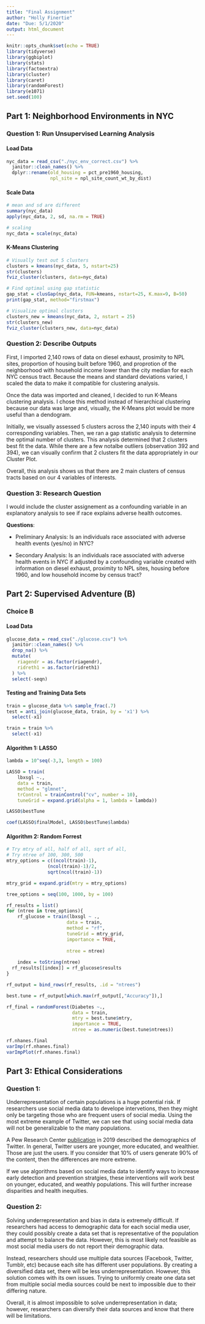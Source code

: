 ```yaml
---
title: "Final Assignment"
author: "Holly Finertie"
date: "Due: 5/1/2020"
output: html_document
---
```


```r
knitr::opts_chunk$set(echo = TRUE)
library(tidyverse)
library(ggbiplot)
library(stats)
library(factoextra)
library(cluster)
library(caret)
library(randomForest)
library(e1071)
set.seed(100)
```


## Part 1: Neighborhood Environments in NYC

### Question 1: Run Unsupervised Learning Analysis

#### Load Data
```r
nyc_data = read_csv("./nyc_env_correct.csv") %>% 
  janitor::clean_names() %>% 
  dplyr::rename(old_housing = pct_pre1960_housing, 
                npl_site = npl_site_count_wt_by_dist)

```

#### Scale Data

```r
# mean and sd are different
summary(nyc_data)
apply(nyc_data, 2, sd, na.rm = TRUE)

# scaling
nyc_data = scale(nyc_data)
```

#### K-Means Clustering

```r
# Visually test out 5 clusters
clusters = kmeans(nyc_data, 5, nstart=25)
str(clusters)
fviz_cluster(clusters, data=nyc_data)

# Find optimal using gap statistic
gap_stat = clusGap(nyc_data, FUN=kmeans, nstart=25, K.max=9, B=50)
print(gap_stat, method="firstmax")

# Visualize optimal clusters
clusters_new = kmeans(nyc_data, 2, nstart = 25)
str(clusters_new)
fviz_cluster(clusters_new, data=nyc_data)
```


### Question 2: Describe Outputs

First, I imported 2,140 rows of data on diesel exhaust, prosimity to NPL sites, proportion of housing built before 1960, and proprotion of the neighborhood with household income lower than the city median for each NYC census tract. Because the means and standard deviations varied, I scaled the data to make it compatible for clustering analysis. 

Once the data was imported and cleaned, I decided to run K-Means clustering analysis. I chose this method instead of hierarchical clustering because our data was large and, visually, the K-Means plot would be more useful than a dendogram. 

Initially, we visually assessed 5 clusters across the 2,140 inputs with their 4 corresponding variables. Then, we ran a gap statistic analysis to determine the optimal number of clusters. This analysis determined that 2 clusters best fit the data. While there are a few notalbe outliers (observation 392 and 394), we can visually confirm that 2 clusters fit the data appropriately in our Cluster Plot. 

Overall, this analysis shows us that there are 2 main clusters of census tracts based on our 4 variables of interests. 

### Question 3: Research Question

I would include the cluster assignement as a confounding variable in an explanatory analysis to see if race explains adverse health outcomes. 

**Questions**: 

* Preliminary Analysis: Is an individuals race associated with adverse health events (yes/no) in NYC? 

* Secondary Analysis: Is an individuals race associated with adverse health events in NYC if adjusted by a confounding variable created with information on diesel exhaust, proximity to NPL sites, housing before 1960, and low household income by census tract? 


## Part 2: Supervised Adventure (B)

### Choice B

#### Load Data

```r
glucose_data = read_csv("./glucose.csv") %>% 
  janitor::clean_names() %>% 
  drop_na() %>%
  mutate(
    riagendr = as.factor(riagendr), 
    ridreth1 = as.factor(ridreth1)
  ) %>% 
  select(-seqn)
```

#### Testing and Training Data Sets
```r
train = glucose_data %>% sample_frac(.7)
test = anti_join(glucose_data, train, by = 'x1') %>% 
  select(-x1)

train = train %>% 
  select(-x1)
```


#### Algorithm 1: LASSO
```r
lambda = 10^seq(-3,3, length = 100)

LASSO = train(
    lbxsgl ~., 
    data = train,
    method = "glmnet",
    trControl = trainControl("cv", number = 10), 
    tuneGrid = expand.grid(alpha = 1, lambda = lambda))

LASSO$bestTune

coef(LASSO$finalModel, LASSO$bestTune$lambda)

```


#### Algorithm 2: Random Forrest
```r
# Try mtry of all, half of all, sqrt of all, 
# Try ntree of 100, 300, 500
mtry_options = c((ncol(train)-1), 
               (ncol(train)-1)/2, 
               sqrt(ncol(train)-1))

mtry_grid = expand.grid(mtry = mtry_options)

tree_options = seq(100, 1000, by = 100)

rf_results = list()
for (ntree in tree_options){
    rf_glucose = train(lbxsgl ~ ., 
                      data = train,
                      method = "rf", 
                      tuneGrid = mtry_grid, 
                      importance = TRUE, 
                      
                      ntree = ntree)
    
    index = toString(ntree)
  rf_results[[index]] = rf_glucose$results
}

rf_output = bind_rows(rf_results, .id = "ntrees")

best.tune = rf_output[which.max(rf_output[,"Accuracy"]),]

rf_final = randomForest(Diabetes ~., 
                        data = train, 
                        mtry = best.tune$mtry, 
                        importance = TRUE, 
                        ntree = as.numeric(best.tune$ntrees))

rf.nhanes.final
varImp(rf.nhanes.final)
varImpPlot(rf.nhanes.final)
```


## Part 3: Ethical Considerations

### **Question 1**:   

Underrepresentation of certain populations is a huge potential risk. If researchers use social media data to develope intervetions, then they might only be targeting those who are frequent users of social media. Using the most extreme example of Twitter, we can see that using social media data will not be generalizable to the many populations. 

A Pew Research Center [publication](https://www.pewresearch.org/internet/2019/04/24/sizing-up-twitter-users/) in 2019 described the demographics of Twitter. In general, Twitter users are younger, more educated, and wealthier. Those are just the users. If you consider that 10% of users generate 90% of the content, then the differences are more extreme. 

If we use algorithms based on social media data to identify ways to increase early detection and prevention stratgies, these interventions will work best on younger, educated, and weathly populations. This will further increase disparities and health inequities. 


### **Question 2**:   

Solving underrepresentation and bias in data is extremely difficult. If researchers had access to demographic data for each social media user, they could possibly create a data set that is representative of the population and attempt to balance the data. However, this is most likely not feasible as most social media users do not report their demographic data. 

Instead, researchers should use multiple data sources (Facebook, Twitter, Tumblr, etc) because each site has different user populations. By creating a diversified data set, there will be less underrepresentation. However, this solution comes with its own issues. Trying to uniformly create one data set from multiple social media sources could be next to impossible due to their differing nature. 

Overall, it is almost impossible to solve underrepresentation in data; however, researchers can diversify their data sources and know that there will be limitations. 






